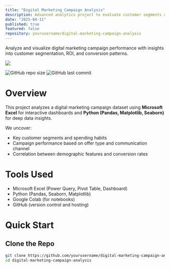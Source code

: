 ```yaml
---
title: "Digital Marketing Campaign Analysis"
description: Advanced analytics project to evaluate customer segments and campaign performance using Excel and Python.
date: "2025-04-11"
published: true
featured: false
repository: yourusername/digital-marketing-campaign-analysis
---
```


Analyze and visualize digital marketing campaign performance with insights into customer segmentation, ROI, and conversion patterns.

![](https://your-repo-link/banner.svg)

![GitHub repo size](https://img.shields.io/github/repo-size/yourusername/digital-marketing-campaign-analysis)
![GitHub last commit](https://img.shields.io/github/last-commit/yourusername/digital-marketing-campaign-analysis)

# Overview

This project analyzes a digital marketing campaign dataset using **Microsoft Excel** for interactive dashboards and **Python (Pandas, Matplotlib, Seaborn)** for deep data insights.

We uncover:

- Key customer segments and spending habits
- Campaign performance based on offer type and communication channel
- Correlation between demographic features and conversion rates

# Tools Used

- Microsoft Excel (Power Query, Pivot Table, Dashboard)
- Python (Pandas, Seaborn, Matplotlib)
- Google Colab (for notebooks)
- GitHub (version control and hosting)

# Quick Start

## Clone the Repo

```bash
git clone https://github.com/yourusername/digital-marketing-campaign-analysis.git
cd digital-marketing-campaign-analysis
```
